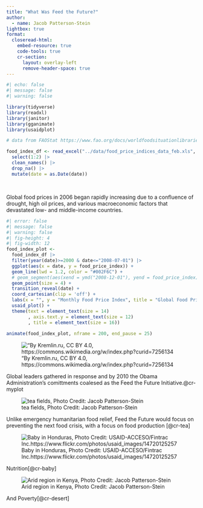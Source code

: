 ```yaml
---
title: "What Was Feed the Future?"
author: 
  - name: Jacob Patterson-Stein
lightbox: true
format:
  closeread-html:
    embed-resource: true
    code-tools: true
    cr-section:
      layout: overlay-left
      remove-header-space: true
---
```


```{=html}
<!-- some quick style customisation: see https://closeread.dev/guide/styling -->
<style>
  .cr-section.overlay-left {
    background-color: white;
  }

  .cr-section.overlay-left .narrative-col .narrative {
    font-size: 1.15em;
    font: Gill Sans;
    background-color: #3a79aa;
    color: #f1f1f1;
    padding: 0.6em 0.8em;
    border-radius: 1;
    backdrop-filter: blur(10px);
  }
  
  .cr-section.overlay-left .narrative-col .narrative a {
    background-color: #3a79aa;
    color: #f1f1f1;
  }
  
  
  
  img.full-width {
  width: 100%;
  height: auto;
}
</style>
```

```r
#| echo: false
#| message: false
#| warning: false

library(tidyverse)
library(readxl)
library(janitor)
library(gganimate)
library(usaidplot)

# data from FAOStat https://www.fao.org/docs/worldfoodsituationlibraries/default-document-library/food_price_indices_data_feb.xls?sfvrsn=63809b16_35

food_index_df <- read_excel("../data/food_price_indices_data_feb.xls", skip = 2) |> 
  select(1:2) |> 
  clean_names() |> 
  drop_na() |> 
  mutate(date = as.Date(date))
  

```

## 

Global food prices in 2006 began rapidly increasing due to a confluence of drought, high oil prices, and various macroeconomic factors that devastated low- and middle-income countries.

```r
#| error: false
#| message: false
#| warning: false
#| fig-height: 4
#| fig-width: 12
food_index_plot <- 
  food_index_df |> 
  filter(year(date)>=2000 & date<="2008-07-01") |> 
  ggplot(aes(x = date, y = food_price_index)) +
  geom_line(lwd = 1.2, color = "#002F6C") +
  # geom_segment(aes(xend = ymd("2008-12-01"), yend = food_price_index), linetype = 2, colour = 'grey') + 
  geom_point(size = 4) + 
  transition_reveal(date) +
  coord_cartesian(clip = 'off') + 
  labs(x = "", y = "Monthly Food Price Index", title = "Global Food Prices Rapidly Increased from 2006 to 2008", caption = "Data: FAO Food Price Index\nNote: 2014-2016=100") + 
  usaid_plot() +
  theme(text = element_text(size = 14)
        , axis.text.y = element_text(size = 12)
        , title = element_text(size = 16))
  
animate(food_index_plot, nframe = 200, end_pause = 25)

```



::::{.cr-section}

:::{#cr-myplot}
!["By Kremlin.ru, CC BY 4.0, https://commons.wikimedia.org/w/index.php?curid=7256134](../pics/G8_Summit_-_8_July_2009-9.jpg)
:::

Global leaders gathered in response and by 2010 the Obama Administration's comittments coalesed as the Feed the Future Initiative.[@cr-myplot]{pan-to="10%,-10%" scale-by="2.0"}

:::{#cr-tea}
![tea fields, Photo Credit: Jacob Patterson-Stein](../pics/rice.jpg)
:::

Unlike emergency humanitarian food relief, Feed the Future would focus on preventing the next food crisis, with a focus on food production [@cr-tea]


::: {#cr-baby}
![Baby in Honduras, Photo Credit: USAID-ACCESO/Fintrac Inc.https://www.flickr.com/photos/usaid_images/14720125257](../pics/baby.jpg)
:::

Nutrition[@cr-baby]


::: {#cr-desert}
![Arid region in Kenya, Photo Credit: Jacob Patterson-Stein](../pics/poverty.jpeg)
:::

And Poverty[@cr-desert]

::::


